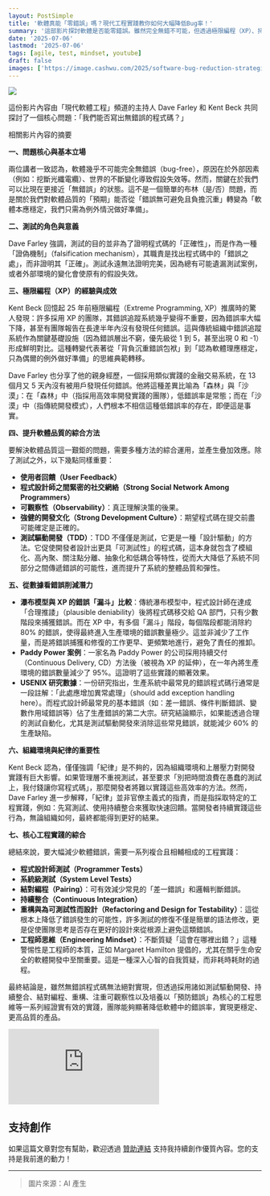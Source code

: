 ```yaml
---
layout: PostSimple
title: '軟體真能「零錯誤」嗎？現代工程實踐教你如何大幅降低Bug率！'
summary: '這部影片探討軟體是否能零錯誤。雖然完全無錯不可能，但透過極限編程（XP）、持續交付（CD）、測試驅動開發（TDD）、結對編程等現代工程實踐，能將錯誤率大幅降低。關鍵在於建立高品質的開發文化與思維轉變，從「被動除錯」轉為「主動預防」'
date: '2025-07-06'
lastmod: '2025-07-06'
tags: [agile, test, mindset, youtube]
draft: false
images: ['https://image.cashwu.com/2025/software-bug-reduction-strategies/01.webp']
---
```


![](https://image.cashwu.com/2025/software-bug-reduction-strategies/01.webp?v=1)

這份影片內容由「現代軟體工程」頻道的主持人 Dave Farley 和 Kent Beck 共同探討了一個核心問題：「我們能否寫出無錯誤的程式碼？」

相關影片內容的摘要

**一、問題核心與基本立場**

兩位講者一致認為，軟體幾乎不可能完全無錯誤（bug-free），原因在於外部因素（例如：挖斷光纖電纜）、世界的不斷變化導致假設失效等。然而，關鍵在於我們可以比現在更接近「無錯誤」的狀態。這不是一個簡單的布林（是/否）問題，而是關於我們對軟體品質的「預期」能否從「錯誤無可避免且負擔沉重」轉變為「軟體本應穩定，我們只需為例外情況做好準備」。

**二、測試的角色與意義**

Dave Farley 強調，測試的目的並非為了證明程式碼的「正確性」，而是作為一種「證偽機制」（falsification mechanism），其職責是找出程式碼中的「錯誤之處」，而非證明其「正確」。測試永遠無法證明完美，因為總有可能遺漏測試案例，或者外部環境的變化會使原有的假設失效。

**三、極限編程（XP）的經驗與成效**

Kent Beck 回憶起 25 年前極限編程（Extreme Programming, XP）推廣時的驚人發現：許多採用 XP 的團隊，其錯誤追蹤系統幾乎變得不重要，因為錯誤率大幅下降，甚至有團隊報告在長達半年內沒有發現任何錯誤。這與傳統組織中錯誤追蹤系統作為關鍵基礎設施（因為錯誤層出不窮，優先級從 1 到 5，甚至出現 0 和 -1）形成鮮明對比。這種轉變代表著從「背負沉重錯誤包袱」到「認為軟體理應穩定，只為偶爾的例外做好準備」的思維典範轉移。

Dave Farley 也分享了他的親身經歷，一個採用類似實踐的金融交易系統，在 13 個月又 5 天內沒有被用戶發現任何錯誤。他將這種差異比喻為「森林」與「沙漠」：在「森林」中（指採用高效率開發實踐的團隊），低錯誤率是常態；而在「沙漠」中（指傳統開發模式），人們根本不相信這種低錯誤率的存在，即便這是事實。

**四、提升軟體品質的綜合方法**

要解決軟體品質這一艱鉅的問題，需要多種方法的綜合運用，並產生疊加效應。除了測試之外，以下幾點同樣重要：

- **使用者回饋（User Feedback）**
- **程式設計師之間緊密的社交網絡（Strong Social Network Among Programmers）**
- **可觀察性（Observability）**：真正理解決策的後果。
- **強健的開發文化（Strong Development Culture）**：期望程式碼在提交前盡可能確定是正確的。
- **測試驅動開發（TDD）**：TDD 不僅僅是測試，它更是一種「設計驅動」的方法。它促使開發者設計出更具「可測試性」的程式碼，這本身就包含了模組化、高內聚、關注點分離、抽象化和低耦合等特性，從而大大降低了系統不同部分之間傳遞錯誤的可能性，進而提升了系統的整體品質和彈性。

**五、從數據看錯誤削減潛力**

- **瀑布模型與 XP 的錯誤「漏斗」比較**：傳統瀑布模型中，程式設計師在達成「合理推諉」（plausible deniability）後將程式碼移交給 QA 部門，只有少數階段來捕獲錯誤。而在 XP 中，有多個「漏斗」階段，每個階段都能消除約 80% 的錯誤，使得最終進入生產環境的錯誤數量極少。這並非減少了工作量，而是將錯誤捕獲和修復的工作更早、更頻繁地進行，避免了責任的推卸。
- **Paddy Power 案例**：一家名為 Paddy Power 的公司採用持續交付（Continuous Delivery, CD）方法後（被視為 XP 的延伸），在一年內將生產環境的錯誤數量減少了 95%。這證明了這些實踐的顯著效果。
- **USENIX 研究數據**：一份研究指出，生產系統中最常見的錯誤程式碼行通常是一段註解：「此處應增加異常處理」（should add exception handling here）。而程式設計師最常見的基本錯誤（如：差一錯誤、條件判斷錯誤、變數作用域錯誤等）佔了生產錯誤的第二大宗。研究結論顯示，如果能透過合理的測試自動化，尤其是測試驅動開發來消除這些常見錯誤，就能減少 60% 的生產缺陷。

**六、組織環境與紀律的重要性**

Kent Beck 認為，僅僅強調「紀律」是不夠的，因為組織環境和上層壓力對開發實踐有巨大影響。如果管理層不重視測試，甚至要求「別把時間浪費在愚蠢的測試上，我付錢讓你寫程式碼」，那麼開發者將難以實踐這些高效率的方法。然而，Dave Farley 進一步解釋，「紀律」並非官僚主義式的指責，而是指採取特定的工程實踐，例如：先寫測試、使用持續整合來獲取快速回饋。當開發者持續實踐這些行為，無論組織如何，最終都能得到更好的結果。

**七、核心工程實踐的綜合**

總結來說，要大幅減少軟體錯誤，需要一系列複合且相輔相成的工程實踐：

- **程式設計師測試（Programmer Tests）**
- **系統級測試（System Level Tests）**
- **結對編程（Pairing）**：可有效減少常見的「差一錯誤」和邏輯判斷錯誤。
- **持續整合（Continuous Integration）**
- **重構與為可測試性而設計（Refactoring and Design for Testability）**：這從根本上降低了錯誤發生的可能性，許多測試的修復不僅是簡單的語法修改，更是促使團隊思考是否存在更好的設計來從根源上避免這類錯誤。
- **工程師思維（Engineering Mindset）**：不斷質疑「這會在哪裡出錯？」這種警惕性是工程師的本質，正如 Margaret Hamilton 提倡的，尤其在關乎生命安全的軟體開發中至關重要。這是一種深入心智的自我質疑，而非耗時耗財的過程。

最終結論是，雖然無錯誤程式碼無法絕對實現，但透過採用諸如測試驅動開發、持續整合、結對編程、重構、注重可觀察性以及培養以「預防錯誤」為核心的工程思維等一系列經證實有效的實踐，團隊能夠顯著降低軟體中的錯誤率，實現更穩定、更高品質的產品。

<iframe
  style={{
    width: '100%',
    aspectRatio: '16 / 9',
  }}
  src="https://www.youtube.com/embed/37bdV1Ibc74?si=to8UFMMN9UR3MtlcG"
  title="YouTube video player"
  frameborder="0"
  allow="accelerometer; autoplay; clipboard-write; encrypted-media; gyroscope; picture-in-picture; web-share"
  referrerpolicy="strict-origin-when-cross-origin"
  allowfullscreen
></iframe>

## 支持創作

如果這篇文章對您有幫助，歡迎透過 [贊助連結](https://portaly.cc/cashwugeek/support) 支持我持續創作優質內容。您的支持是我前進的動力！

---

> 圖片來源：AI 產生

